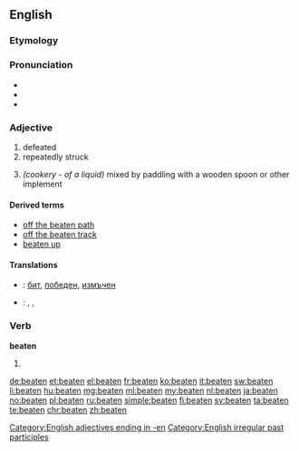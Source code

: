 ==English==
===Etymology===
{{suffix|beat|en}}

===Pronunciation===
* {{IPA|/ˈbit(ə)n/}}
* {{audio|en-us-beaten.ogg|Audio (US)}}
* {{rhymes|iːtən}}

===Adjective===
{{en-adj}}

# defeated
# repeatedly struck
# {{anchor|cookery}}''(cookery - of a liquid)'' mixed by paddling with a wooden spoon or other implement

====Derived terms====
* [[off the beaten path]]
* [[off the beaten track]]
* [[beaten up]]

====Translations====
{{trans-top|...}}
{{trans-mid}}
{{trans-bottom}}

{{checktrans-top}}
* {{ttbc|bg}}: [[бит]], [[победен]], [[измъчен]]
{{trans-mid}}
* {{ttbc|sco}}: {{t|sco|fechtit}}, {{t|sco|feuchten}}, {{t|sco|fochten}}
{{trans-bottom}}

===Verb===
'''beaten'''

# {{past participle of|beat|lang=en}}

[[Category:English adjectives ending in -en]]
[[Category:English irregular past participles]]

[[de:beaten]]
[[et:beaten]]
[[el:beaten]]
[[fr:beaten]]
[[ko:beaten]]
[[it:beaten]]
[[sw:beaten]]
[[li:beaten]]
[[hu:beaten]]
[[mg:beaten]]
[[ml:beaten]]
[[my:beaten]]
[[nl:beaten]]
[[ja:beaten]]
[[no:beaten]]
[[pl:beaten]]
[[ru:beaten]]
[[simple:beaten]]
[[fi:beaten]]
[[sv:beaten]]
[[ta:beaten]]
[[te:beaten]]
[[chr:beaten]]
[[zh:beaten]]